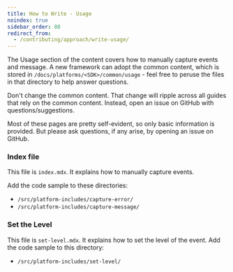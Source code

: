 ```yaml
---
title: How to Write - Usage
noindex: true
sidebar_order: 80
redirect_from:
  - /contributing/approach/write-usage/
---
```


The Usage section of the content covers how to manually capture events and message. A new framework can adopt the common content, which is stored in `/docs/platforms/<SDK>/common/usage` - feel free to peruse the files in that directory to help answer questions.

<Alert >

Don't change the common content. That change will ripple across all guides that rely on the common content. Instead, open an issue on GitHub with questions/suggestions.

</Alert >

Most of these pages are pretty self-evident, so only basic information is provided. But please ask questions, if any arise, by opening an issue on GitHub.

### Index file

This file is `index.mdx`. It explains how to manually capture events.

Add the code sample to these directories:

- `/src/platform-includes/capture-error/`
- `/src/platform-includes/capture-message/`

### Set the Level

This file is `set-level.mdx`. It explains how to set the level of the event. Add the code sample to this directory:

- `/src/platform-includes/set-level/`
